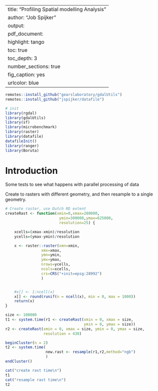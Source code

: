 
---
title: "Profiling Spatial modelling Analysis"
author: "Job Spijker"
output: 
  pdf_document:
    highlight: tango
    toc: true
    toc_depth: 3
    number_sections: true
    fig_caption: yes
urlcolor: blue    
---

```r

remotes::install_github("gearslaboratory/gdalUtils")
remotes::install_github("jspijker/datafile")

# init
library(rgdal)
library(gdalUtils)
library(sf)
library(microbenchmark)
library(raster)
library(datafile)
datafileInit()
library(ranger)
library(Boruta)
```

# Introduction

Some tests to see what happens with parallel processing of data


Create to rasters with different geometry, and then resample to a
single geometry. 

```r

# Create raster, use Dutch RD extent
createRast <- function(xmin=0,xmax=280000,
                        ymin=300000,ymax=625000,
                        resolution=25) {

    xcells=(xmax-xmin)/resolution
    ycells=(ymax-ymin)/resolution

    x <- raster::raster(xmn=xmin,
                xmx=xmax,
                ymn=ymin,
                ymx=ymax,
                nrows=ycells,
                ncols=xcells,
                crs=CRS("+init=epsg:28992")
                )


    #x[] <- 1:ncell(x)
    x[] <- round(runif(n = ncell(x), min = 0, max = 1000))
    return(x)
}

size <- 100000
t1 <- system.time(r1 <- createRast(xmin = 0, xmax = size, 
                                   ymin = 0, ymax = size))
r2 <- createRast(xmin = 0, xmax = size, ymin = 0, ymax = size,
                 resolution = 430)

beginCluster(n = 2)
t2 <- system.time(
                  new.rast <- resample(r1,r2,method="ngb")
                  )
endCluster()

cat("create rast time\n")
t1
cat("resample rast time\n")
t2



```



